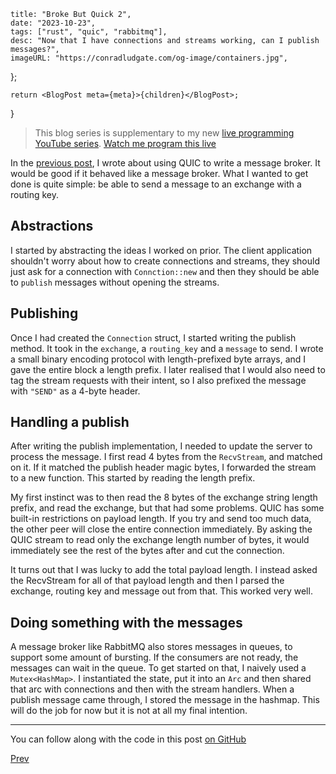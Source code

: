     title: "Broke But Quick 2",
    date: "2023-10-23",
    tags: ["rust", "quic", "rabbitmq"],
    desc: "Now that I have connections and streams working, can I publish messages?",
    imageURL: "https://conradludgate.com/og-image/containers.jpg",
};

    return <BlogPost meta={meta}>{children}</BlogPost>;
}

> This blog series is supplementary to my new [live programming YouTube series](https://www.youtube.com/playlist/PLviKKZqzhk18R69OM7EtMHGrKXCHHfdfl).
> [Watch me program this live](https://youtu.be/auXpVgUMZjU)

In the [previous post](/posts/bbq1), I wrote about using QUIC to write a message broker. It would be good if it behaved like a message broker.
What I wanted to get done is quite simple: be able to send a message to an exchange with a routing key.

## Abstractions

I started by abstracting the ideas I worked on prior. The client application shouldn't worry about how to create connections and streams,
they should just ask for a connection with `Connction::new` and then they should be able to `publish` messages without opening the streams.

## Publishing

Once I had created the `Connection` struct, I started writing the publish method. It took in the `exchange`, a `routing_key` and a `message` to send.
I wrote a small binary encoding protocol with length-prefixed byte arrays, and I gave the entire block a length prefix.
I later realised that I would also need to tag the stream requests with their intent, so I also prefixed the message with `"SEND"` as a 4-byte header.

## Handling a publish

After writing the publish implementation, I needed to update the server to process the message. I first read 4 bytes from the `RecvStream`, and matched on it.
If it matched the publish header magic bytes, I forwarded the stream to a new function. This started by reading the length prefix.

My first instinct was to then read the 8 bytes of the exchange string length prefix, and read the exchange, but that had some problems. QUIC has some
built-in restrictions on payload length. If you try and send too much data, the other peer will close the entire connection immediately. By asking the QUIC stream
to read only the exchange length number of bytes, it would immediately see the rest of the bytes after and cut the connection.

It turns out that I was lucky to add the total payload length. I instead asked the RecvStream for all of that payload length and
then I parsed the exchange, routing key and message out from that. This worked very well.

## Doing something with the messages

A message broker like RabbitMQ also stores messages in queues, to support some amount of bursting. If the consumers are not ready, the messages can wait in the queue.
To get started on that, I naively used a `Mutex<HashMap>`. I instantiated the state, put it into an `Arc` and then shared that arc with connections
and then with the stream handlers. When a publish message came through, I stored the message in the hashmap. This will do the job for now but it is not at all my final intention.

---

You can follow along with the code in this post [on GitHub](https://github.com/conradludgate/broke-but-quick/tree/2bddad149e5d3211eb58d02387520c89663320b0)

[Prev](/posts/bbq1)
